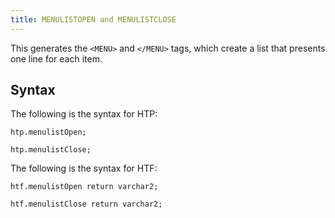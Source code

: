 ```yaml
---
title: MENULISTOPEN and MENULISTCLOSE
---
```


This generates the `<MENU>` and `</MENU>` tags, which create a list that presents one line for each item. 

## Syntax

The following is the syntax for HTP:
```
htp.menulistOpen;

htp.menulistClose;
```

The following is the syntax for HTF:
```
htf.menulistOpen return varchar2;

htf.menulistClose return varchar2;
```
